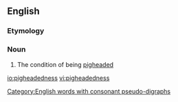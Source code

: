 ==English==

===Etymology===
{{suffix|pigheaded|ness|lang=en}}

===Noun===
{{en-noun|-}}

# The condition of being [[pigheaded]]

[[Category:English words with consonant pseudo-digraphs]]

[[io:pigheadedness]]
[[vi:pigheadedness]]